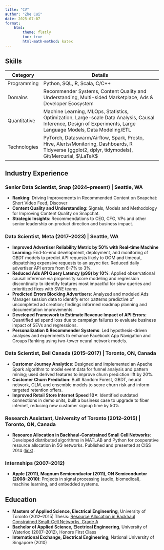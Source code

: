 ```yaml
---
title: "CV"
author: "Zhe Cui"
date: 2025-07-07
format:
    html:
        theme: flatly
        toc: true
        html-math-method: katex
---
```

## Skills
| Category      | Details |
|--------------|---------------------------------------------------------------------------------------------------------------------------------------------------------------------------------------------------|
| Programming  | Python, SQL, R, Scala, C/C++ |
| Domains      | Recommender Systems, Content Quality and Understanding, Multi-sided Marketplace, Ads & Developer Ecosystem |
| Quantitative | Machine Learning, MLOps, Statistics, Optimization, Large-scale Data Analysis, Causal Inference, Design of Experiments, Large Language Models, Data Modeling/ETL |
| Technologies | PyTorch, Dataswarm/Airflow, Spark, Presto, Hive, Alerts/Monitoring, Dashboards, R Tidyverse (ggplot2, dplyr, tidymodels), Git/Mercurial, $\LaTeX$ |

## Industry Experience 

### Senior Data Scientist, Snap (2024–present) | Seattle, WA
* **Ranking**: Driving Improvements in Recommended Content on Snapchat: Short Video Feed, Discover
* **Content Quality and Understanding**: Signals, Models and Methodology for Improving Content Quality on Snapchat. 
* **Strategic Insights**: Recommendations to CEO, CFO, VPs and other senior leadership on product direction and business impact.

### Data Scientist, Meta (2017–2023) | Seattle, WA

* **Improved Advertiser Reliability Metric by 50% with Real-time Machine Learning**: End-to-end development, deployment, and monitoring of GBDT models to predict API requests likely to OOM and timeout, dispatching expensive requests to an async tier. Reduced daily advertiser API errors from 6–7% to 3%.
* **Reduced Ads API Query Latency (p99) by 10%**: Applied observational causal inference via propensity score modeling and regression discontinuity to identify features most impactful for slow queries and prioritized fixes with SWE teams.
* **Predicted Errors Blocking Advertisers**: Analyzed and modeled Ads Manager session data to identify error patterns predictive of uncompleted ad creation; findings informed roadmap planning and documentation improvements.
* **Developed Framework to Estimate Revenue Impact of API Errors**: Quantified ad spend loss due to campaign failures to evaluate business impact of SEVs and regressions.
* **Personalization & Recommender Systems**: Led hypothesis-driven analyses and experiments to enhance Facebook App Navigation and Groups Ranking using two-tower neural network models.

### Data Scientist, Bell Canada (2015–2017) | Toronto, ON, Canada

* **Customer Journey Analytics**: Designed and implemented an Apache Spark algorithm to model event data for funnel analysis and pattern mining; used derived features to improve churn prediction lift by 20%.
* **Customer Churn Prediction**: Built Random Forest, GBDT, neural network, GLM, and ensemble models to score churn risk and inform targeted retention offers.
* **Improved Retail Store Internet Speed 10×**: Identified outdated connections in demo units, built a business case to upgrade to fiber internet, reducing new customer signup time by 50%.

### Research Assistant, University of Toronto (2012–2015) | Toronto, ON, Canada

* **Resource Allocation in Backhaul-Constrained Small Cell Networks**: Developed distributed algorithms in MATLAB and Python for cooperative resource allocation in 5G networks. Published and presented at CISS 2014 ([link](https://ieeexplore.ieee.org/abstract/document/6814100)).

### Internships (2007–2012)

* **Apple (2011), Magnum Semiconductor (2011), ON Semiconductor (2008–2010)**: Projects in signal processing (audio, biomedical), machine learning, and embedded systems.

## Education

* **Masters of Applied Science, Electrical Engineering**, University of Toronto (2012–2015)
  Thesis: [Resource Allocation in Backhaul Constrained Small-Cell Networks, Grade A](https://tspace.library.utoronto.ca/handle/1807/69611)
* **Bachelor of Applied Science, Electrical Engineering**, University of Waterloo (2007–2012), Honors First Class
* **International Exchange, Electrical Engineering**, National University of Singapore (2010)
